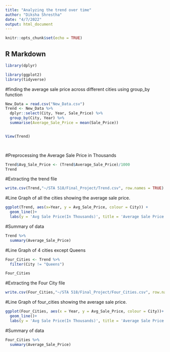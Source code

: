 ```yaml
---
title: "Analyzing the trend over time"
author: "Diksha Shrestha"
date: "4/7/2022"
output: html_document
---
```


```r
knitr::opts_chunk$set(echo = TRUE)
```

## R Markdown

```r
library(dplyr)

```

```r
library(ggplot2)
library(tidyverse)
```


#finding the average sale price across different cities using group_by function
```r
New_Data = read.csv("New_Data.csv")
Trend <- New_Data %>%
  dplyr::select(City, Year, Sale_Price) %>%
  group_by(City, Year) %>%
  summarise(Average_Sale_Price = mean(Sale_Price)) 


View(Trend)

  
```

#Preprocessing the Average Sale Price in Thousands
```r

Trend$Avg_Sale_Price <- (Trend$Average_Sale_Price)/1000
Trend
```
#Extracting the trend file
```r
write.csv(Trend,"~/STA 518/Final_Project/Trend.csv", row.names = TRUE)
```


#Line Graph of all the cities showing the average sale price.
```r

ggplot(Trend, aes(x=Year, y = Avg_Sale_Price, colour = City)) + 
  geom_line()+
  labs(y = 'Avg Sale Price(In Thousands)', title = 'Average Sale Price across cities')

```
#Summary of data
```r
Trend %>%
  summary(Average_Sale_Price)
```

#Line Graph of 4 cities except Queens
```r
Four_Cities <- Trend %>%
  filter(City != "Queens")

Four_Cities
```
#Extracting the Four City file
```r
write.csv(Four_Cities,"~/STA 518/Final_Project/Four_Cities.csv", row.names = TRUE)
```

#Line Graph of four_cities showing the average sale price.
```r
ggplot(Four_Cities, aes(x = Year, y = Avg_Sale_Price, colour = City))+
  geom_line()+
  labs(y = 'Avg Sale Price(In Thousands)', title = 'Average Sale Price of four cities')

```

#Summary of data
```r
Four_Cities %>%
  summary(Average_Sale_Price)
```




